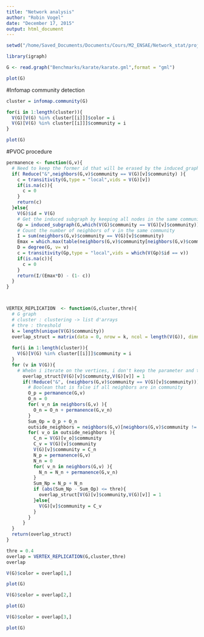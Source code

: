 ```yaml
---
title: "Network analysis"
author: "Robin Vogel"
date: "December 17, 2015"
output: html_document
---
```


```r
setwd("/home/Saved_Documents/Documents/Cours/M2_ENSAE/Network_stat/project/OverlappingCommunitiesDetection/")
```


```r
library(igraph)

G <- read.graph("Benchmarks/karate/karate.gml",format = "gml")

plot(G)

```



#Infomap community detection


```r

cluster = infomap.community(G)

for(i in 1:length(cluster)){
  V(G)[V(G) %in% cluster[[i]]]$color = i
  V(G)[V(G) %in% cluster[[i]]]$community = i
}

plot(G)


```

#PVOC procedure


```r

permanence <- function(G,v){
  # Need to keep the former id that will be erased by the induced_graph operation.
  if( Reduce("&",neighbors(G,v)$community == V(G)[v]$community) ){
    c = transitivity(G,type = "local",vids = V(G)[v])
    if(is.na(c)){
      c = 0
    }
    return(c)
  }else{
    V(G)$id = V(G)
    # Get the induced subgraph by keeping all nodes in the same community as v
    Gp = induced_subgraph(G,which(V(G)$community == V(G)[v]$community)) # V(G)[v] community
    # Count the number of neighbors of v in the same community
    I = sum(neighbors(G,v)$community == V(G)[v]$community) 
    Emax = which.max(table(neighbors(G,v)$community[neighbors(G,v)$community != V(G)[v]$community] ))
    D = degree(G, v= v) 
    c = transitivity(Gp,type = "local",vids = which(V(Gp)$id == v))
    if(is.na(c)){
      c = 0
    }
    return(I/(Emax*D) - (1- c))
  }
}



VERTEX_REPLICATION  <- function(G,cluster,thre){
  # G graph
  # cluster : clustering -> list d'arrays
  # thre : threshold
  k = length(unique(V(G)$community))
  overlap_struct = matrix(data = 0, nrow = k, ncol = length(V(G)), dimnames = NULL)
  
  for(i in 1:length(cluster)){
    V(G)[V(G) %in% cluster[[i]]]$community = i
  }
  for (v in V(G)){
    # Whebn i iterate on the vertices, i don't keep the parameter and therefore need to write V(G)[v]
      overlap_struct[V(G)[v]$community,V(G)[v]] = 1
      if(!Reduce("&", (neighbors(G,v)$community == V(G)[v]$community))){
        # Boolean that is false if all neighbors are in community
        O_p = permanence(G,v)
        O_n = 0
        for( v_n in neighbors(G,v) ){
          O_n = O_n + permanence(G,v_n)
        }
        Sum_Op = O_p + O_n
        outside_neighbors = neighbors(G,v)[neighbors(G,v)$community != V(G)[v]$community]
        for( v_o in outside_neighbors ){
          C_n = V(G)[v_o]$community
          C_v = V(G)[v]$community
          V(G)[v]$community = C_n
          N_p = permanence(G,v)
          N_n = 0
          for( v_n in neighbors(G,v) ){
            N_n = N_n + permanence(G,v_n)
          }
          Sum_Np = N_p + N_n
          if (abs(Sum_Np - Sum_Op) <= thre){
            overlap_struct[V(G)[v]$community,V(G)[v]] = 1
          }else{
            V(G)[v]$community = C_v
          }
        }
      }
  }
  return(overlap_struct)
}

```

```r
thre = 0.4
overlap = VERTEX_REPLICATION(G,cluster,thre)
overlap
```

```r
V(G)$color = overlap[1,]

plot(G)

V(G)$color = overlap[2,]

plot(G)

V(G)$color = overlap[3,]

plot(G)


```



